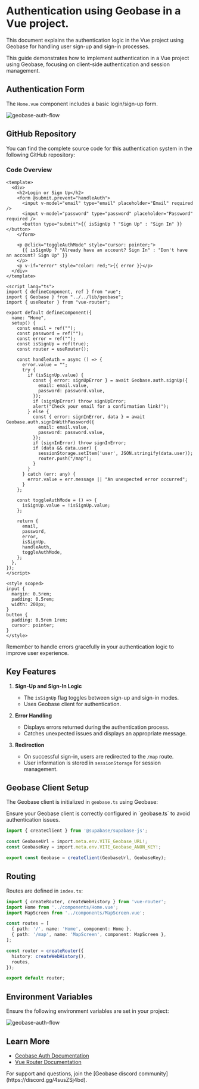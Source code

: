 
# Authentication using Geobase in a Vue project.

This document explains the authentication logic in the Vue project using Geobase for handling user sign-up and sign-in processes.

<Callout type="info" emoji="ℹ️">
  This guide demonstrates how to implement authentication in a Vue project using Geobase, focusing on client-side authentication and session management.
</Callout>

## Authentication Form

The `Home.vue` component includes a basic login/sign-up form.

![geobase-auth-flow](https://d2w9rnfcy7mm78.cloudfront.net/33039747/original_3ba4488d20dcc3cdd4c70e5c7a29e609.png?1734418604?bc=0)


## GitHub Repository

You can find the complete source code for this authentication system in the following GitHub repository:

<Callout type="info" emoji="ℹ️">
  <GithubLink href="https://github.com/decision-labs/geobase-realtime-vue" text="Geobase Realtime Vue GitHub Repository"/>
</Callout>

### Code Overview

```vue
<template>
  <div>
    <h2>Login or Sign Up</h2>
    <form @submit.prevent="handleAuth">
      <input v-model="email" type="email" placeholder="Email" required />
      <input v-model="password" type="password" placeholder="Password" required />
      <button type="submit">{{ isSignUp ? "Sign Up" : "Sign In" }}</button>
    </form>

    <p @click="toggleAuthMode" style="cursor: pointer;">
      {{ isSignUp ? "Already have an account? Sign In" : "Don't have an account? Sign Up" }}
    </p>
    <p v-if="error" style="color: red;">{{ error }}</p>
  </div>
</template>

<script lang="ts">
import { defineComponent, ref } from "vue";
import { Geobase } from "../../lib/geobase";
import { useRouter } from "vue-router";

export default defineComponent({
  name: "Home",
  setup() {
    const email = ref("");
    const password = ref("");
    const error = ref("");
    const isSignUp = ref(true);
    const router = useRouter();

    const handleAuth = async () => {
      error.value = "";
      try {
        if (isSignUp.value) {
          const { error: signUpError } = await Geobase.auth.signUp({
            email: email.value,
            password: password.value,
          });
          if (signUpError) throw signUpError;
          alert("Check your email for a confirmation link!");
        } else {
          const { error: signInError, data } = await Geobase.auth.signInWithPassword({
            email: email.value,
            password: password.value,
          });
          if (signInError) throw signInError;
          if (data && data.user) {
            sessionStorage.setItem('user', JSON.stringify(data.user));
            router.push("/map");
          }
        }
      } catch (err: any) {
        error.value = err.message || "An unexpected error occurred";
      }
    };

    const toggleAuthMode = () => {
      isSignUp.value = !isSignUp.value;
    };

    return {
      email,
      password,
      error,
      isSignUp,
      handleAuth,
      toggleAuthMode,
    };
  },
});
</script>

<style scoped>
input {
  margin: 0.5rem;
  padding: 0.5rem;
  width: 200px;
}
button {
  padding: 0.5rem 1rem;
  cursor: pointer;
}
</style>
```

<Callout type="warning" emoji="⚠️">
  Remember to handle errors gracefully in your authentication logic to improve user experience.
</Callout>

## Key Features

1. **Sign-Up and Sign-In Logic**
   - The `isSignUp` flag toggles between sign-up and sign-in modes.
   - Uses Geobase client for authentication.

2. **Error Handling**
   - Displays errors returned during the authentication process.
   - Catches unexpected issues and displays an appropriate message.

3. **Redirection**
   - On successful sign-in, users are redirected to the `/map` route.
   - User information is stored in `sessionStorage` for session management.

## Geobase Client Setup

The Geobase client is initialized in `geobase.ts` using Geobase:

<Callout type="success" emoji="✅">
  Ensure your Geobase client is correctly configured in `geobase.ts` to avoid authentication issues.
</Callout>

```ts
import { createClient } from '@supabase/supabase-js';

const GeobaseUrl = import.meta.env.VITE_Geobase_URL!;
const GeobaseKey = import.meta.env.VITE_Geobase_ANON_KEY!;

export const Geobase = createClient(GeobaseUrl, GeobaseKey);
```

## Routing

Routes are defined in `index.ts`:

```ts
import { createRouter, createWebHistory } from 'vue-router';
import Home from '../components/Home.vue';
import MapScreen from '../components/MapScreen.vue';

const routes = [
  { path: '/', name: 'Home', component: Home },
  { path: '/map', name: 'MapScreen', component: MapScreen },
];

const router = createRouter({
  history: createWebHistory(),
  routes,
});

export default router;
```

## Environment Variables

Ensure the following environment variables are set in your project:

<GettingStarted />

![geobase-auth-flow](https://d2w9rnfcy7mm78.cloudfront.net/33039749/original_ce46b05d765319bafa3d58d7f9c062e5.png?1734418611?bc=0)

## Learn More

- [Geobase Auth Documentation](https://geobase.com/docs/guides/auth)
- [Vue Router Documentation](https://router.vuejs.org/guide/)

<Callout type="info" emoji="ℹ️">
  For support and questions, join the [Geobase discord community](https://discord.gg/4susZSj4bd).
</Callout>
